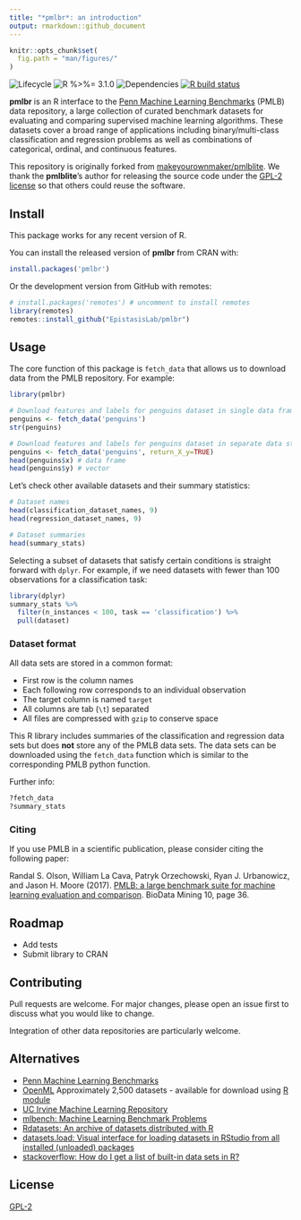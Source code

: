 ```yaml
---
title: "*pmlbr*: an introduction"
output: rmarkdown::github_document
---
```


```r
knitr::opts_chunk$set(
  fig.path = "man/figures/"
)
```

![Lifecycle
](https://img.shields.io/badge/lifecycle-maturing-blue.svg?style=flat)
![R 
%>%= 3.1.0](https://img.shields.io/badge/R->%3D3.1.0-blue.svg?style=flat)
![Dependencies
](https://img.shields.io/badge/dependencies-none-brightgreen.svg?style=flat)
[![R build status](https://github.com/EpistasisLab/pmlbr/workflows/R-CMD-check/badge.svg)](https://github.com/EpistasisLab/pmlbr/actions)

**pmlbr** is an R interface to the [Penn Machine Learning Benchmarks](https://epistasislab.github.io/penn-ml-benchmarks/) (PMLB) data repository, a large collection of curated benchmark datasets for evaluating and comparing supervised machine learning algorithms.
These datasets cover a broad range of applications including binary/multi-class classification and regression problems as well as combinations of categorical, ordinal, and continuous features.

This repository is originally forked from [makeyourownmaker/pmlblite](https://github.com/makeyourownmaker/pmlblite).
We thank the **pmlblite**'s author for releasing the source code under the [GPL-2 license](https://github.com/makeyourownmaker/pmlblite/blob/be763f7011b21e71e3eaf6d3ca6b794d405507cd/LICENSE) so that others could reuse the software.

## Install

This package works for any recent version of R.

You can install the released version of **pmlbr** from CRAN with:
```r
install.packages('pmlbr')
```

Or the development version from GitHub with remotes:

```r
# install.packages('remotes') # uncomment to install remotes
library(remotes)
remotes::install_github("EpistasisLab/pmlbr")
```

## Usage

The core function of this package is `fetch_data` that allows us to download data from the PMLB repository.
For example:
``` r
library(pmlbr)

# Download features and labels for penguins dataset in single data frame
penguins <- fetch_data('penguins')
str(penguins)

# Download features and labels for penguins dataset in separate data structures
penguins <- fetch_data('penguins', return_X_y=TRUE)
head(penguins$x) # data frame
head(penguins$y) # vector
```

Let's check other available datasets and their summary statistics:

``` r
# Dataset names
head(classification_dataset_names, 9)
head(regression_dataset_names, 9)

# Dataset summaries
head(summary_stats)
```

Selecting a subset of datasets that satisfy certain conditions is straight forward with `dplyr`.
For example, if we need datasets with fewer than 100 observations for a classification task: 
```r
library(dplyr)
summary_stats %>% 
  filter(n_instances < 100, task == 'classification') %>% 
  pull(dataset)
```


### Dataset format

All data sets are stored in a common format:

* First row is the column names
* Each following row corresponds to an individual observation
* The target column is named `target`
* All columns are tab (`\t`) separated
* All files are compressed with `gzip` to conserve space

This R library includes summaries of the classification and regression data sets but does **not**
store any of the PMLB data sets.  The data sets can be downloaded using the `fetch_data` function which
is similar to the corresponding PMLB python function.  

Further info:
``` r
?fetch_data
?summary_stats
```


### Citing

If you use PMLB in a scientific publication, please consider citing the following paper:

Randal S. Olson, William La Cava, Patryk Orzechowski, Ryan J. Urbanowicz, and Jason H. Moore (2017).
[PMLB: a large benchmark suite for machine learning evaluation and comparison](https://biodatamining.biomedcentral.com/articles/10.1186/s13040-017-0154-4).
BioData Mining 10, page 36.


## Roadmap

* Add tests
* Submit library to CRAN


## Contributing

Pull requests are welcome.  For major changes, please open an issue first to discuss what you would like to change.

Integration of other data repositories are particularly welcome.


## Alternatives

* [Penn Machine Learning Benchmarks](https://github.com/EpistasisLab/penn-ml-benchmarks)
* [OpenML](https://www.openml.org/search?type=data)
    Approximately 2,500 datasets - available for download using [R module](https://github.com/openml/openml-r)
* [UC Irvine Machine Learning Repository](https://archive.ics.uci.edu/ml/index.php)
* [mlbench: Machine Learning Benchmark Problems](https://cran.r-project.org/package=mlbench)
* [Rdatasets: An archive of datasets distributed with R](https://vincentarelbundock.github.io/Rdatasets/)
* [datasets.load: Visual interface for loading datasets in RStudio from all installed (unloaded) packages](https://cran.r-project.org/package=datasets.load)
* [stackoverflow: How do I get a list of built-in data sets in R?](https://stackoverflow.com/questions/33797666/how-do-i-get-a-list-of-built-in-data-sets-in-r)

## License
[GPL-2](https://www.gnu.org/licenses/old-licenses/gpl-2.0.en.html)
